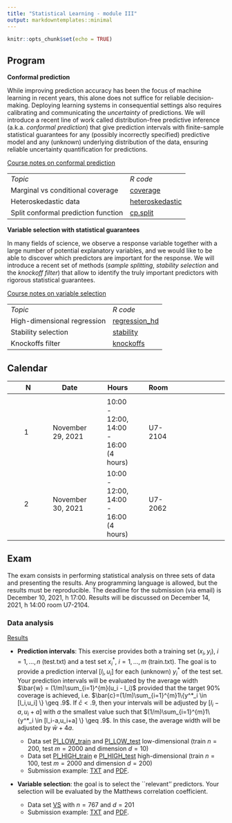 ```yaml
---
title: "Statistical Learning - module III"
output: markdowntemplates::minimal
---
```


```r
knitr::opts_chunk$set(echo = TRUE)
```


## Program

**Conformal prediction**

While improving prediction accuracy has been the focus of machine learning in recent years, this alone does not suffice for reliable decision-making. Deploying learning systems in consequential settings also requires calibrating and communicating the *uncertainty* of predictions. 
We will introduce a recent line of work called distribution-free predictive inference (a.k.a. *conformal prediction*) that give prediction intervals with finite-sample statistical guarantees for any (possibly incorrectly specified) predictive model and any (unknown) underlying distribution of the data, ensuring reliable uncertainty quantification for predictions.

[Course notes on conformal prediction](docs/conformal.pdf)

<table>

<tr>
<td>*Topic*</td>
<td>*R code*</td>
</tr>

<tr>
<td>Marginal vs conditional coverage</td>
<td>[coverage](docs/coverage.txt)</td>
</tr>

<tr>
<td>Heteroskedastic data</td>
<td>[heteroskedastic](docs/heteroskedastic.txt)</td>
</tr>

<tr>
<td>Split conformal prediction function</td>
<td>[cp.split](docs/cp.split.txt)</td>
</tr>

</table>


**Variable selection with statistical guarantees**

In many fields of science, we observe a response variable together with a large number of potential explanatory variables, and we would like to be able to discover which predictors are important for the response. We will introduce a recent set of methods (*sample splitting*, *stability selection* and the *knockoff filter*) that allow to identify the truly important predictors with rigorous statistical guarantees.

[Course notes on variable selection](docs/vs.pdf)

<table>

<tr>
<td>*Topic*</td>
<td>*R code*</td>
</tr>

<tr>
<td>High-dimensional regression</td>
<td>[regression_hd](docs/regression_hd.txt)</td>
</tr>

<tr>
<td>Stability selection</td>
<td>[stability](docs/stability.txt)</td>
</tr>

<tr>
<td>Knockoffs filter</td>
<td>[knockoffs](docs/knockoffs.txt)</td>
</tr>

</table>


## Calendar

|| N || Date || Hours || Room ||
|-|-|-|-|-|-|-|-|-|-|-|-|
||  || ||  ||  || ||
|| 1 || November 29, 2021 || 10:00 - 12:00, 14:00 - 16:00 (4 hours)   || U7-2104 ||
|| 2 || November 30, 2021 || 10:00 - 12:00, 14:00 - 16:00 (4 hours)   || U7-2062 ||

## Exam

The exam consists in performing statistical analysis on three sets of data and presenting the results. Any programming language is allowed, but the results must be reproducible. The deadline for the submission (via email) is December 10, 2021, h 17:00. Results will be discussed on December 14, 2021, h 14:00 room U7-2104.

### Data analysis

[Results](docs/results.html)

* **Prediction intervals**: This exercise provides both a training set $(x_i,y_i)$, $i=1,\ldots,n$ (test.txt) and a test set $x^*_i$, $i=1,\ldots,m$ (train.txt). The goal is to provide a prediction interval $[l_i,u_i]$ for each (unknown) $y^*_i$ of the test set. Your prediction intervals will be evaluated by the average width $\bar{w} = (1/m)\sum_{i=1}^{m}(u_i - l_i)$
provided that the target 90% coverage is achieved, i.e. $\bar{c}=(1/m)\sum_{i=1}^{m}1\{y^*_i \in [l_i,u_i] \} \geq .9$. If $\bar{c}<.9$, then your intervals will be adjusted by $[l_i-a,u_i + a]$ with $a$ the smallest value such that $(1/m)\sum_{i=1}^{m}1\{y^*_i \in [l_i-a,u_i+a] \} \geq .9$. In this case, the average width will be adjusted by $\bar{w} + 4a$. 

   * Data set [PI_LOW_train](docs/PI_LOW_train.txt) and [PI_LOW_test](docs/PI_LOW_test.txt) low-dimensional (train $n=200$, test $m=2000$ and dimension $d=10$)
   * Data set [PI_HIGH_train](docs/PI_HIGH_train.txt) e [PI_HIGH_test](docs/PI_HIGH_test.txt) high-dimensional (train $n=100$, test $m=2000$ and dimension $d=200$)
   * Submission example: [TXT](docs/2575_PI_LOW.txt) and [PDF](docs/2575_PI_LOW_SUPPL.pdf). 

* **Variable selection**: the goal is to select the ``relevant'' predictors. Your selection will be evaluated by the Matthews correlation coefficient.

   * Data set [VS](docs/VS.csv) with $n=767$ and $d=201$
   * Submission example: [TXT](docs/2575_VS.txt) and [PDF](docs/2575_VS_SUPPL.pdf).
 




